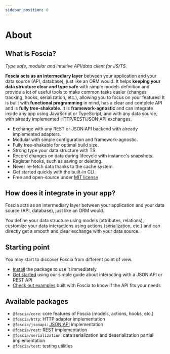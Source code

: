 ```yaml
---
sidebar_position: 0
---
```


# About

## What is Foscia?

_Type safe, modular and intuitive API/data client for JS/TS._

**Foscia acts as an intermediary layer** between your application and
your data source (API, database), just like an ORM would.
It helps **keeping your data structure clear
and type safe** with simple models definition and provide a lot of
useful tools to make common tasks easier (changes tracking, hooks,
serialization, etc.), allowing you to focus on your features!
It is built with **functional programming** in mind, has a clear and complete
API and is **fully tree-shakable**.
It is **framework-agnostic** and can integrate inside
any app using JavaScript or TypeScript, and with any data source,
with already implemented HTTP/REST/JSON:API exchanges.


- Exchange with any REST or JSON:API backend with already implemented adapters.
- Modular with simple configuration and framework-agnostic.
- Fully tree-shakable for optimal build size.
- Strong type your data structure with TS.
- Record changes on data during lifecycle with instance's snapshots.
- Register hooks, such as saving or deleting.
- Never re-fetch data thanks to the cache system.
- Get started quickly with the built-in CLI.
- Free and open-source under [MIT license](https://opensource.org/licenses/MIT)

## How does it integrate in your app?

Foscia acts as an intermediary layer between your application and
your data source (API, database), just like an ORM would.

You define your data structure using models (attributes, relations),
customize your data interactions using actions (serialization, etc.)
and can directly get a smooth and clear exchange with your data source.

## Starting point

You may start to discover Foscia from different point of view.

- [Install](/docs/installation) the package to use it immediately
- [Get started](/docs/getting-started) using our simple guide about interacting
  with a JSON:API or REST API
- [Check out examples](/docs/category/examples) built with Foscia to know if the
  API fits your needs

## Available packages

- `@foscia/core`: core features of Foscia (models, actions, hooks, etc.)
- `@foscia/http`: HTTP adapter implementation
- `@foscia/jsonapi`: [JSON:API](https://jsonapi.org) implementation
- `@foscia/rest`: REST implementation
- `@foscia/serialization`: data serialization and deserialization
  partial implementation
- `@foscia/test`: testing utilities
